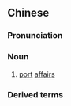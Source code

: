 ==Chinese==
{{zh-forms|s=港务}}

===Pronunciation===
{{zh-pron
|m=gǎngwù
|mn=káng-bū
|cat=n
}}

===Noun===
{{zh-noun}}

# [[port]] [[affairs]]

===Derived terms===
{{zh-der|港務局}}